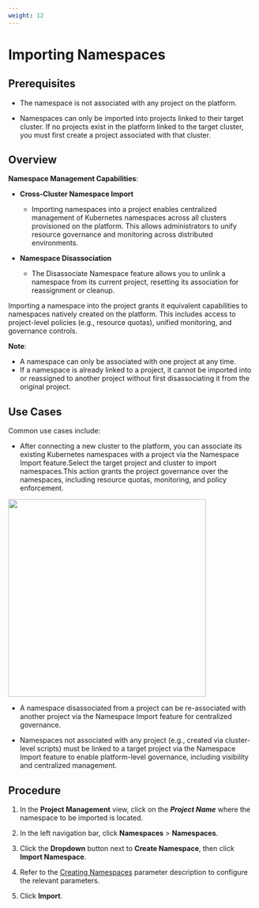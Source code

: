 ```yaml
---
weight: 12
---
```


# Importing Namespaces

## Prerequisites

- The namespace is not associated with any project on the platform.

- Namespaces can only be imported into projects linked to their target cluster. If no projects exist in the platform linked to the target cluster, you must first create a project associated with that cluster.

## Overview

**Namespace Management Capabilities**:
- **Cross-Cluster Namespace Import**
  - Importing namespaces into a project enables centralized management of Kubernetes namespaces across all clusters provisioned on the platform. This allows administrators to unify resource governance and monitoring across distributed environments.

- **Namespace Disassociation**
  - The Disassociate Namespace feature allows you to unlink a namespace from its current project, resetting its association for reassignment or cleanup.

Importing a namespace into the project grants it equivalent capabilities to namespaces natively created on the platform. This includes access to project-level policies (e.g., resource quotas), unified monitoring, and governance controls.

**Note**:
- A namespace can only be associated with one project at any time.
- If a namespace is already linked to a project, it cannot be imported into or reassigned to another project without first disassociating it from the original project.

## Use Cases

Common use cases include:

- After connecting a new cluster to the platform, you can associate its existing Kubernetes namespaces with a project via the Namespace Import feature.Select the target project and cluster to import namespaces.This action grants the project governance over the namespaces, including resource quotas, monitoring, and policy enforcement.
<img src="./assets/nsimport.svg" width="400" />

- A namespace disassociated from a project can be re-associated with another project via the Namespace Import feature for centralized governance.

- Namespaces not associated with any project (e.g., created via cluster-level scripts) must be linked to a target project via the Namespace Import feature to enable platform-level governance, including visibility and centralized management.

## Procedure

1. In the **Project Management** view, click on the ***Project Name*** where the namespace to be imported is located.

2. In the left navigation bar, click **Namespaces** > **Namespaces**.

3. Click the **Dropdown** button next to **Create Namespace**, then click **Import Namespace**.

4. Refer to the [Creating Namespaces](./create_namespace.mdx) parameter description to configure the relevant parameters.

5. Click **Import**.
